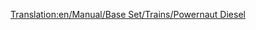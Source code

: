 [[Translation:en/Manual/Base Set/Trains/Powernaut Diesel]]
{{ru/Manual/Base Set/Trains/Поезда|Image=[[File:en/Manual/Base Set/Trains/Powernautdiesel.png]]
|Name=Powernaut Diesel
|Cost=£ 23437 (1171850 р.)
|Speed=152 км/ч (95 миль/ч)
|Weight=120 т
|Power=2000 л.с. (1492 кВт)
|Annual=£ 2056 (118900 р.)
|Designed=1977
|Lifespan=20 
|Capacity=нет
|Description=Ещё один тепловоз игрушечного климата, следующий шаг после [[ru/Manual/Base Set/Trains/Ploddyphut Diesel|Ploddyphut Diesel]].
|Real-life=Вымышленный
}}